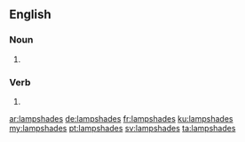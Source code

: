 {{also|lamp-shades}}
==English==

===Noun===
{{head|en|noun plural form}}

# {{plural of|lampshade|lang=en}}

===Verb===
{{head|en|verb form}}

# {{en-third-person singular of|lampshade}}

[[ar:lampshades]]
[[de:lampshades]]
[[fr:lampshades]]
[[ku:lampshades]]
[[my:lampshades]]
[[pt:lampshades]]
[[sv:lampshades]]
[[ta:lampshades]]